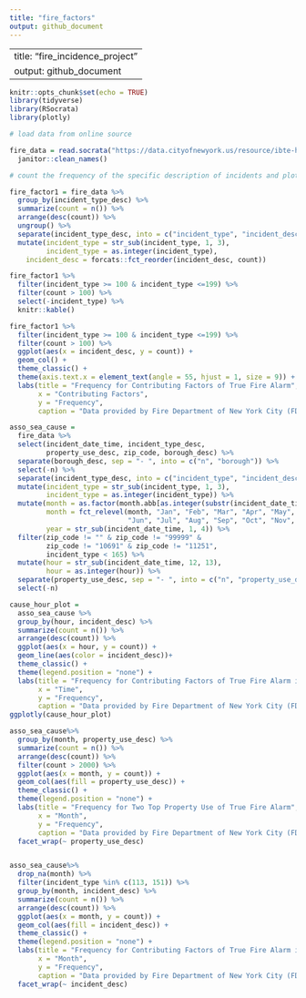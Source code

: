 ```yaml
---
title: "fire_factors"
output: github_document
---
```


---
title: "fire_incidence_project"
output: github_document
---

```r
knitr::opts_chunk$set(echo = TRUE)
library(tidyverse)
library(RSocrata)
library(plotly)
```

```r
# load data from online source

fire_data = read.socrata("https://data.cityofnewyork.us/resource/ibte-hq4u.csv") %>%
  janitor::clean_names()
```

```r
# count the frequency of the specific description of incidents and plot with order

fire_factor1 = fire_data %>%
  group_by(incident_type_desc) %>%
  summarize(count = n()) %>%
  arrange(desc(count)) %>%
  ungroup() %>% 
  separate(incident_type_desc, into = c("incident_type", "incident_desc"), sep = "-") %>% 
  mutate(incident_type = str_sub(incident_type, 1, 3), 
         incident_type = as.integer(incident_type),
    incident_desc = forcats::fct_reorder(incident_desc, count))

fire_factor1 %>%
  filter(incident_type >= 100 & incident_type <=199) %>% 
  filter(count > 100) %>%
  select(-incident_type) %>% 
  knitr::kable()

fire_factor1 %>%
  filter(incident_type >= 100 & incident_type <=199) %>% 
  filter(count > 100) %>% 
  ggplot(aes(x = incident_desc, y = count)) +
  geom_col() +
  theme_classic() +
  theme(axis.text.x = element_text(angle = 55, hjust = 1, size = 9)) +
  labs(title = "Frequency for Contributing Factors of True Fire Alarm",
       x = "Contributing Factors",
       y = "Frequency",
       caption = "Data provided by Fire Department of New York City (FDNY)")


```


```r
asso_sea_cause = 
  fire_data %>% 
  select(incident_date_time, incident_type_desc, 
         property_use_desc, zip_code, borough_desc) %>% 
  separate(borough_desc, sep = "- ", into = c("n", "borough")) %>% 
  select(-n) %>% 
  separate(incident_type_desc, into = c("incident_type", "incident_desc"), sep = "- ") %>%
  mutate(incident_type = str_sub(incident_type, 1, 3),
         incident_type = as.integer(incident_type)) %>% 
  mutate(month = as.factor(month.abb[as.integer(substr(incident_date_time, 6, 7))]),
         month = fct_relevel(month, "Jan", "Feb", "Mar", "Apr", "May", 
                             "Jun", "Jul", "Aug", "Sep", "Oct", "Nov", "Dec"), 
         year = str_sub(incident_date_time, 1, 4)) %>% 
  filter(zip_code != "" & zip_code != "99999" & 
         zip_code != "10691" & zip_code != "11251", 
         incident_type < 165) %>% 
  mutate(hour = str_sub(incident_date_time, 12, 13), 
         hour = as.integer(hour)) %>%
  separate(property_use_desc, sep = "- ", into = c("n", "property_use_desc")) %>% 
  select(-n)
```

```r
cause_hour_plot = 
  asso_sea_cause %>% 
  group_by(hour, incident_desc) %>% 
  summarize(count = n()) %>% 
  arrange(desc(count)) %>% 
  ggplot(aes(x = hour, y = count)) +
  geom_line(aes(color = incident_desc))+ 
  theme_classic() +
  theme(legend.position = "none") +
  labs(title = "Frequency for Contributing Factors of True Fire Alarm in Each Hour",
       x = "Time",
       y = "Frequency",
       caption = "Data provided by Fire Department of New York City (FDNY)")
ggplotly(cause_hour_plot)

asso_sea_cause%>% 
  group_by(month, property_use_desc) %>%   
  summarize(count = n()) %>% 
  arrange(desc(count)) %>%
  filter(count > 2000) %>% 
  ggplot(aes(x = month, y = count)) +
  geom_col(aes(fill = property_use_desc)) +
  theme_classic() +
  theme(legend.position = "none") +
  labs(title = "Frequency for Two Top Property Use of True Fire Alarm",
       x = "Month",
       y = "Frequency",
       caption = "Data provided by Fire Department of New York City (FDNY)") +
  facet_wrap(~ property_use_desc) 


asso_sea_cause%>% 
  drop_na(month) %>% 
  filter(incident_type %in% c(113, 151)) %>% 
  group_by(month, incident_desc) %>%   
  summarize(count = n()) %>% 
  arrange(desc(count)) %>% 
  ggplot(aes(x = month, y = count)) +
  geom_col(aes(fill = incident_desc)) +
  theme_classic() +
  theme(legend.position = "none") +
  labs(title = "Frequency for Contributing Factors of True Fire Alarm in Each Month",
       x = "Month",
       y = "Frequency",
       caption = "Data provided by Fire Department of New York City (FDNY)") +
  facet_wrap(~ incident_desc) 
```

